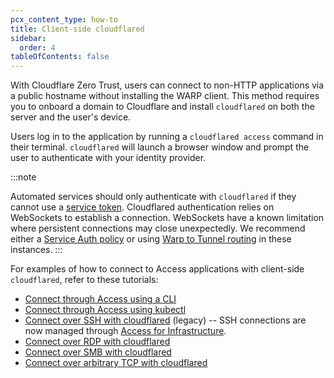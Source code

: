 ```yaml
---
pcx_content_type: how-to
title: Client-side cloudflared
sidebar:
  order: 4
tableOfContents: false
---
```


With Cloudflare Zero Trust, users can connect to non-HTTP applications via a public hostname without installing the WARP client. This method requires you to onboard a domain to Cloudflare and install `cloudflared` on both the server and the user's device.

Users log in to the application by running a `cloudflared access` command in their terminal. `cloudflared` will launch a browser window and prompt the user to authenticate with your identity provider.

:::note

Automated services should only authenticate with `cloudflared` if they cannot use a [service token](/cloudflare-one/identity/service-tokens/). Cloudflared authentication relies on WebSockets to establish a connection. WebSockets have a known limitation where persistent connections may close unexpectedly. We recommend either a [Service Auth policy](/cloudflare-one/policies/access/#service-auth) or using [Warp to Tunnel routing](/cloudflare-one/applications/non-http/) in these instances.
:::

For examples of how to connect to Access applications with client-side `cloudflared`, refer to these tutorials:

* [Connect through Access using a CLI](/cloudflare-one/tutorials/cli/)
* [Connect through Access using kubectl](/cloudflare-one/tutorials/kubectl/)
* [Connect over SSH with cloudflared](/cloudflare-one/connections/connect-networks/use-cases/ssh/ssh-cloudflared-authentication/) (legacy) -- SSH connections are now managed through [Access for Infrastructure](/cloudflare-one/connections/connect-networks/use-cases/ssh/ssh-infrastructure-access/).
* [Connect over RDP with cloudflared](/cloudflare-one/connections/connect-networks/use-cases/rdp/#connect-to-rdp-server-with-cloudflared-access)
* [Connect over SMB with cloudflared](/cloudflare-one/connections/connect-networks/use-cases/smb/)
* [Connect over arbitrary TCP with cloudflared](/cloudflare-one/applications/non-http/cloudflared-authentication/arbitrary-tcp/)